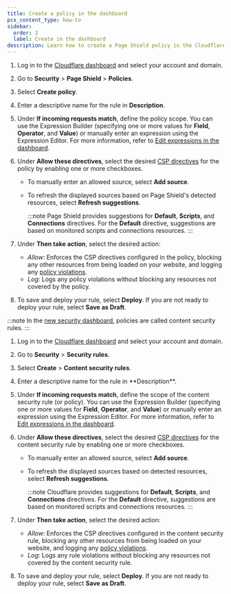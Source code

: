 ```yaml
---
title: Create a policy in the dashboard
pcx_content_type: how-to
sidebar:
  order: 2
  label: Create in the dashboard
description: Learn how to create a Page Shield policy in the Cloudflare dashboard.
---
```



<Tabs syncKey="dashNewNav"> <TabItem label="Old dashboard">

1. Log in to the [Cloudflare dashboard](https://dash.cloudflare.com) and select your account and domain.

2. Go to **Security** > **Page Shield** > **Policies**.

3. Select **Create policy**.

4. Enter a descriptive name for the rule in **Description**.

5. Under **If incoming requests match**, define the policy scope. You can use the Expression Builder (specifying one or more values for **Field**, **Operator**, and **Value**) or manually enter an expression using the Expression Editor. For more information, refer to [Edit expressions in the dashboard](/ruleset-engine/rules-language/expressions/edit-expressions/).

6. Under **Allow these directives**, select the desired [CSP directives](/page-shield/policies/csp-directives/) for the policy by enabling one or more checkboxes.

   - To manually enter an allowed source, select **Add source**.
   - To refresh the displayed sources based on Page Shield's detected resources, select **Refresh suggestions**.

     :::note
     Page Shield provides suggestions for **Default**, **Scripts**, and **Connections** directives. For the **Default** directive, suggestions are based on monitored scripts and connections resources.
     :::

7. Under **Then take action**, select the desired action:

   - _Allow_: Enforces the CSP directives configured in the policy, blocking any other resources from being loaded on your website, and logging any [policy violations](/page-shield/policies/violations/).
   - _Log_: Logs any policy violations without blocking any resources not covered by the policy.

8. To save and deploy your rule, select **Deploy**. If you are not ready to deploy your rule, select **Save as Draft**.

</TabItem> <TabItem label="New dashboard" icon="rocket">

:::note
In the [new security dashboard](/security/), policies are called content security rules.
:::

1. Log in to the [Cloudflare dashboard](https://dash.cloudflare.com) and select your account and domain.

2. Go to **Security** > **Security rules**.

3. Select **Create** > **Content security rules**.

4. <a id="rule-form" />
   Enter a descriptive name for the rule in **Description**.

5. Under **If incoming requests match**, define the scope of the content security rule (or policy). You can use the Expression Builder (specifying one or more values for **Field**, **Operator**, and **Value**) or manually enter an expression using the Expression Editor. For more information, refer to [Edit expressions in the dashboard](/ruleset-engine/rules-language/expressions/edit-expressions/).

6. Under **Allow these directives**, select the desired [CSP directives](/page-shield/policies/csp-directives/) for the content security rule by enabling one or more checkboxes.

   - To manually enter an allowed source, select **Add source**.
   - To refresh the displayed sources based on detected resources, select **Refresh suggestions**.

     :::note
     Cloudflare provides suggestions for **Default**, **Scripts**, and **Connections** directives. For the **Default** directive, suggestions are based on monitored scripts and connections resources.
     :::

7. Under **Then take action**, select the desired action:

   - _Allow_: Enforces the CSP directives configured in the content security rule, blocking any other resources from being loaded on your website, and logging any [policy violations](/page-shield/policies/violations/).
   - _Log_: Logs any rule violations without blocking any resources not covered by the content security rule.

8. To save and deploy your rule, select **Deploy**. If you are not ready to deploy your rule, select **Save as Draft**.

</TabItem> </Tabs>
